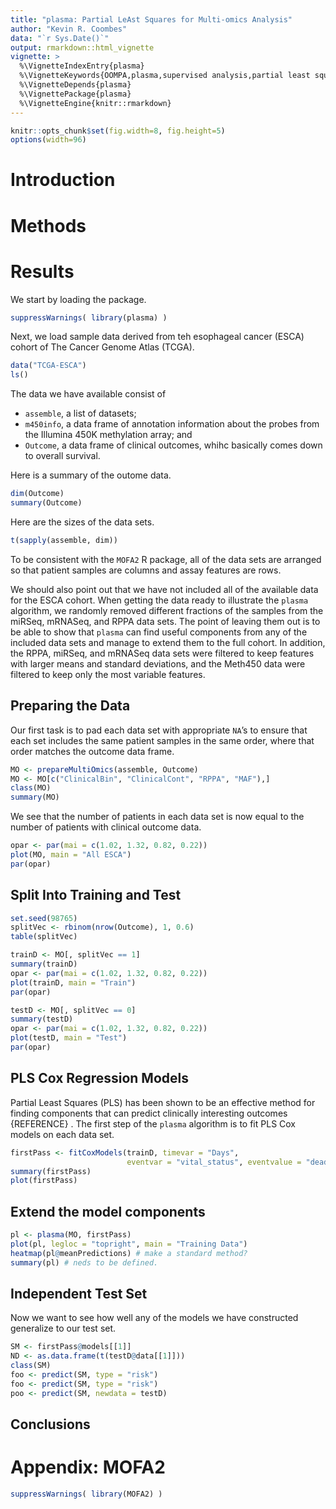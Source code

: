 ---
title: "plasma: Partial LeAst Squares for Multi-omics Analysis"
author: "Kevin R. Coombes"
data: "`r Sys.Date()`"
output: rmarkdown::html_vignette
vignette: >
  %\VignetteIndexEntry{plasma}
  %\VignetteKeywords{OOMPA,plasma,supervised analysis,partial least squares}
  %\VignetteDepends{plasma}
  %\VignettePackage{plasma}
  %\VignetteEngine{knitr::rmarkdown}
---

```{r opts, echo=FALSE}
knitr::opts_chunk$set(fig.width=8, fig.height=5)
options(width=96)
```
# Introduction

# Methods

# Results
We start by loading the package.
```{r pkgs}
suppressWarnings( library(plasma) )
```
Next, we load sample data derived from teh esophageal cancer (ESCA) cohort of
The Cancer Genome Atlas (TCGA).
```{r data}
data("TCGA-ESCA")
ls()
```
The data we have available consist of

* `assemble`, a list of datasets;
* `m450info`, a data frame of annotation information about the probes from the
  Illumina 450K methylation array; and
* `Outcome`, a data frame of clinical outcomes, whihc basically comes down
  to overall survival.

Here is a summary of the outome data.
```{r outcome}
dim(Outcome)
summary(Outcome)
```

Here are the sizes of the data sets.
```{r sizes}
t(sapply(assemble, dim))
```
To be consistent with the `MOFA2` R package, all of the data sets are arranged so that
patient samples are columns and assay features are rows.

We should also point out that we have not included all of the available data for the ESCA
cohort. When getting the data ready to illustrate the `plasma` algorithm, we randomly removed
different fractions of the samples from the miRSeq, mRNASeq, and RPPA data sets. The point of
leaving them out is to be able to show that `plasma` can find useful components from any of
the included data sets and manage to extend them to the full cohort. In addition, the RPPA,
miRSeq, and mRNASeq data sets were filtered to keep features with larger means and standard
deviations, and the Meth450 data were filtered to keep only the most variable features.

## Preparing the Data
Our first task is to pad each data set with appropriate `NA`'s to ensure that each set
includes the same patient samples in the same order, where that order matches the outcome
data frame.

```{r prep}
MO <- prepareMultiOmics(assemble, Outcome)
MO <- MO[c("ClinicalBin", "ClinicalCont", "RPPA", "MAF"),]
class(MO)
summary(MO)
```

We see that the number of patients in each data set is now equal to the number of patients
with clinical outcome data.

```{r fig01, fig.cap = "Overview of the ESCA data sets.", fig.width=5, fig.height=8}
opar <- par(mai = c(1.02, 1.32, 0.82, 0.22))
plot(MO, main = "All ESCA")
par(opar)
```

## Split Into Training and Test

```{r split}
set.seed(98765)
splitVec <- rbinom(nrow(Outcome), 1, 0.6)
table(splitVec)
```

```{r fig02, fig.cap = "Overview of training data.", fig.width=5, fig.height=8}
trainD <- MO[, splitVec == 1]
summary(trainD)
opar <- par(mai = c(1.02, 1.32, 0.82, 0.22))
plot(trainD, main = "Train")
par(opar)
```

```{r fig03, fig.cap = "Overview of test data.", fig.width=5, fig.height=8}
testD <- MO[, splitVec == 0]
summary(testD)
opar <- par(mai = c(1.02, 1.32, 0.82, 0.22))
plot(testD, main = "Test")
par(opar)
```

## PLS Cox Regression Models
Partial Least Squares (PLS) has been shown to be an effective method for finding components
that can predict clinically interesting outcomes {REFERENCE} . The first step of the `plasma`
algorithm is to fit PLS Cox models on each data set.

```{r fig04, fig.width = 8, fig.height = 12}
firstPass <- fitCoxModels(trainD, timevar = "Days",
                          eventvar = "vital_status", eventvalue = "dead")
summary(firstPass)
plot(firstPass)
```

## Extend the model components
```{r plasma, eval=FALSE}
pl <- plasma(MO, firstPass)
plot(pl, legloc = "topright", main = "Training Data")
heatmap(pl@meanPredictions) # make a standard method?
summary(pl) # neds to be defined. 
```

## Independent Test Set
Now we want to see how well any of the models we have constructed generalize to our test set.
```{r firstpre}
SM <- firstPass@models[[1]]
ND <- as.data.frame(t(testD@data[[1]]))
class(SM)
foo <- predict(SM, type = "risk")
foo <- predict(SM, type = "risk")
poo <- predict(SM, newdata = testD)
```



## Conclusions

# Appendix: MOFA2

```{r mofa, eval=FALSE}
suppressWarnings( library(MOFA2) )
```


